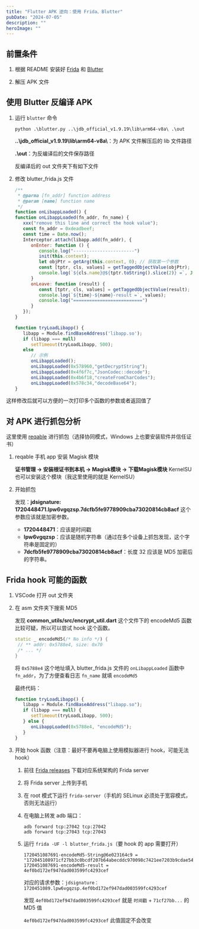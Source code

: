 ```yaml
---
title: "Flutter APK 逆向：使用 Frida、Blutter"
pubDate: "2024-07-05"
description: ""
heroImage: ""
---
```


## 前置条件

1. 根据 README 安装好 [Frida](https://github.com/frida/frida) 和 [Blutter](https://github.com/worawit/blutter)

2. 解压 APK 文件

## 使用 Blutter 反编译 APK

1. 运行 `blutter` 命令

   ```shell
   python .\blutter.py ..\jdb_official_v1.9.19\lib\arm64-v8a\ .\out
   ```

   **..\jdb_official_v1.9.19\lib\arm64-v8a\\**：为 APK 文件解压后的 lib 文件路径

   **.\out**：为反编译后的文件保存路径

   <ImagePreview src="https://zzwtsy.github.io/picx-images-hosting/20240708/image.7ljvh7dy4l.webp" />

   反编译后的 out 文件夹下有如下文件

   <ImagePreview src="https://zzwtsy.github.io/picx-images-hosting/20240708/image.32hue8gt32.webp" />

2. 修改 blutter_frida.js 文件

   ```js ins={1-4,6,9,12,18-22,33-36} del={5,7-8,32}
   /**
    * @parma [fn_addr] function address
    * @param [name] function name
    */
   function onLibappLoaded() {
   function onLibappLoaded(fn_addr, fn_name) {
      xxx("remove this line and correct the hook value");
      const fn_addr = 0xdeadbeef;
      const time = Date.now();
      Interceptor.attach(libapp.add(fn_addr), {
         onEnter: function () {
            console.log("-----------------------")
            init(this.context);
            let objPtr = getArg(this.context, 0); // 获取第一个参数
            const [tptr, cls, values] = getTaggedObjectValue(objPtr);
            console.log(`${cls.name}@${tptr.toString().slice(2)} =`, JSON.stringify(values, null, 2));
         }
         onLeave: function (result) {
            const [tptr, cls, values] = getTaggedObjectValue(result);
            console.log(`${time}-${name}-result =`, values);
            console.log("==========================")
         }
      });
   }

   function tryLoadLibapp() {
      libapp = Module.findBaseAddress('libapp.so');
      if (libapp === null)
         setTimeout(tryLoadLibapp, 500);
      else
         // 示例
         onLibappLoaded();
         onLibappLoaded(0x578960,"getDecryptString");
         onLibappLoaded(0x4f6f7c,"JsonCodec::decode");
         onLibappLoaded(0x4b6f18,"createFromCharCodes");
         onLibappLoaded(0x578c34,"decodeBase64");
   }
   ```

这样修改后就可以方便的一次打印多个函数的参数或者返回值了

## 对 APK 进行抓包分析

这里使用 [reqable](https://reqable.com/) 进行抓包（选择协同模式，Windows 上也要安装软件并信任证书）

1. reqable 手机 app 安装 Magisk 模块

   **证书管理 -> 安装根证书到本机 -> Magisk模块 -> 下载Magisk模块**
   KernelSU 也可以安装这个模块（我这里使用的就是 KernelSU）

   <ImagePreview src="https://zzwtsy.github.io/picx-images-hosting/20240708/Screenshot_20240708_220215.4g4dibt6uu.webp" />

2. 开始抓包

   发现：**jdsignature: 1720448471.lpw6vgqzsp.7dcfb5fe9778909cba73020814cb8acf** 这个参数应该就是加密参数。
   
   - **1720448471**：应该是时间戳
   - **lpw6vgqzsp**：应该是随机字符串（通过在多个设备上抓包发现，这个字符串是固定的）
   - **7dcfb5fe9778909cba73020814cb8acf**：长度 32 应该是 MD5 加密后的字符串。

## Frida hook 可能的函数

1. VSCode 打开 out 文件夹

2. 在 asm 文件夹下搜索 MD5

   发现 **common_utils/src/encrypt_util.dart** 这个文件下的 encodeMd5 函数比较可疑，所以可以尝试 hook 这个函数。

   ```dart
   static _ encodeMd5(/* No info */) {
    // ** addr: 0x5788e4, size: 0x70
    /* ... */
   }
   ```

   将 `0x5788e4` 这个地址填入 blutter_frida.js 文件的 `onLibappLoaded` 函数中 `fn_addr`，为了方便查看日志 `fn_name` 就填 `encodeMd5`

   最终代码：

   ```javascript
   function tryLoadLibapp() {
      libapp = Module.findBaseAddress("libapp.so");
      if (libapp === null) {
         setTimeout(tryLoadLibapp, 500);
      } else {
         onLibappLoaded(0x5788e4, "encodeMd5");
      }
   }
   ```

3. 开始 hook 函数（注意：最好不要再电脑上使用模拟器进行 hook，可能无法 hook）

   1. 前往 [Frida releases](https://github.com/frida/frida/releases) 下载对应系统架构的 Frida server
   2. 将 Frida server 上传到手机
   3. 在 root 模式下运行 `frida-server`（手机的 SELinux 必须处于宽容模式，否则无法运行）

      <ImagePreview src="https://zzwtsy.github.io/picx-images-hosting/20240708/image.ese3zb0um.webp" />

   4. 在电脑上转发 adb 端口：

      ```shell
      adb forward tcp:27042 tcp:27042
      adb forward tcp:27043 tcp:27043
      ```

   5. 运行 `frida -UF -l blutter_frida.js`（要 hook 的 app 需要打开）

      <ImagePreview src="https://zzwtsy.github.io/picx-images-hosting/20240708/image.1zi53gc2ak.webp" />

      ```plaintext
      1720451087691-encodeMd5-String@6e023164c9 = "172045108971cf27bb3c0bcdf207b64abecddc970098c7421ee7203b9cdae54478478a199e7d5a6e1a57691123c1a931c057842fb73ba3b3c83bcd69c17ccf174081e3d8aa"
      1720451087691-encodeMd5-result = 4ef0bd172ef947dad003599fc4293cef
      ```

      对应的请求参数：`jdsignature：1720451089.lpw6vgqzsp.4ef0bd172ef947dad003599fc4293cef`

      发现 `4ef0bd172ef947dad003599fc4293cef` 就是 `时间戳` + `71cf27bb...` 的 MD5 值

      `4ef0bd172ef947dad003599fc4293cef` 此值固定不会改变
